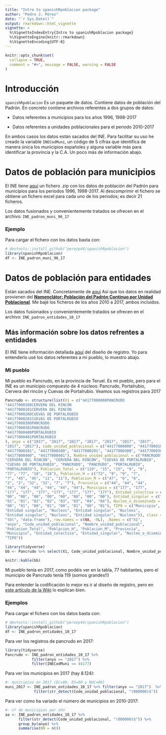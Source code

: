 ```yaml
---
title: "Intro to spanishRpoblacion package"
author: "Pedro J. Pérez"
date: "`r Sys.Date()`"
output: rmarkdown::html_vignette
vignette: >
  %\VignetteIndexEntry{Intro to spanishRpoblacion package}
  %\VignetteEngine{knitr::rmarkdown}
  %\VignetteEncoding{UTF-8}
---
```


```r
knitr::opts_chunk$set(
  collapse = TRUE,
  comment = "#>", message = FALSE, warning = FALSE
)
```

# Introducción

`spanishRpoblacion` Es un paquete de datos. Contiene datos de población del Padrón. En concreto contiene archivos referentes a dos grupos de datos:

  - Datos referentes a municipios para los años 1996, 1998-2017


  - Datos referentes a unidades poblacionales para el periodo 2010-2017
  
  
En ambos casos los datos están sacados del INE. Para facilitar su uso he creado la variable `INECodMuni`, un código de 5 cifras que identifica de manera única los municipios españoles y alguna variable más para identificar la provincia y la C.A. Un poco más de información abajo.


# Datos de población para municipios

El INE tiene [aquí](http://www.ine.es/pob_xls/pobmun.zip) un fichero .zip con los datos de población del Padrón para municipios para los periodos 1996, 1998-2017. Al descomprimir el fichero se obtiene un fichero excel para cada uno de los periodos; es decir 21 ficheros.

Los datos fusionados y convenientemente tratados se ofrecen en el archivo: `INE_padron_muni_96_17`

### Ejemplo

Para cargar el fichero con los datos basta con: 

```r
# devtools::install_github("perezp44/spanishRpoblacion")
library(spanishRpoblacion)
df <- INE_padron_muni_96_17
```


# Datos de población para entidades

Están sacados del INE. Concretamente de [aquí](http://www.ine.es/nomen2/ficheros.do)
Así que los datos en realidad provienen del  **[Nomenclátor: Población del Padrón Continuo por Unidad Poblacional](http://www.ine.es/nomen2/index.do)**. Me bajé los ficheros de los años 2010 a 2017, ambos incluidos.

Los datos fusionados y convenientemente tratados se ofrecen en el archivo: `INE_padron_entidades_10_17`



## Más información sobre los datos refrentes a entidades

El INE tiene información detallada [aquí](http://www.ine.es/nomen2/Metodologia.do) del diseño de registro. Yo para entenderlo usé los datos referentes a mi pueblo, lo muestro abajo.


### Mi pueblo
Mi pueblo es Pancrudo, en la provincia de Teruel. Es mi pueblo, pero para el INE es un municipio compuesto de 4 núcleos: Pancrudo, Portalrubio, Cervera del rincón y Cuevas de Portalrubio. Veamos sus registros para 2017



```r
Pancrudo <- structure(list(X1 = c("44177000000PANCRUDO                                                                  119     72     47", 
"44177000100CERVERA DEL RINCÓN                                                         15      9      6", 
"44177000101CERVERA DEL RINCÓN                                                         15      9      6", 
"44177000200CUEVAS DE PORTALRUBIO                                                       9      7      2", 
"44177000201CUEVAS DE PORTALRUBIO                                                       9      7      2", 
"44177000300PANCRUDO                                                                   77     45     32", 
"44177000301PANCRUDO                                                                   77     45     32", 
"44177000400PORTALRUBIO                                                                18     11      7", 
"44177000401PORTALRUBIO                                                                18     11      7"
), anyo = c("2017", "2017", "2017", "2017", "2017", "2017", "2017", 
"2017", "2017"), Code_unidad_poblacional = c("44177000000", "44177000100", 
"44177000101", "44177000200", "44177000201", "44177000300", "44177000301", 
"44177000400", "44177000401"), Nombre_unidad_poblacional = c("PANCRUDO", 
"CERVERA DEL RINCÓN", "CERVERA DEL RINCÓN", "CUEVAS DE PORTALRUBIO", 
"CUEVAS DE PORTALRUBIO", "PANCRUDO", "PANCRUDO", "PORTALRUBIO", 
"PORTALRUBIO"), Poblacion_Total = c("119", "15", "15", "9", "9", 
"77", "77", "18", "18"), Poblacion_H = c("72", "9", "9", "7", 
"7", "45", "45", "11", "11"), Poblacion_M = c("47", "6", "6", 
"2", "2", "32", "32", "7", "7"), Provincia = c("44", "44", "44", 
"44", "44", "44", "44", "44", "44"), Municipio = c("177", "177", 
"177", "177", "177", "177", "177", "177", "177"), Entidad_colectiva = c("00", 
"00", "00", "00", "00", "00", "00", "00", "00"), Entidad_singular = c("00", 
"01", "01", "02", "02", "03", "03", "04", "04"), Nucleo_o_diseminado = c("00", 
"00", "01", "00", "01", "00", "01", "00", "01"), TIPO = c("Municipio", 
"Entidad singular", "Nucleos", "Entidad singular", "Nucleos", 
"Entidad singular", "Nucleos", "Entidad singular", "Nucleos")), class = c("tbl_df", 
"tbl", "data.frame"), row.names = c(NA, -9L), .Names = c("X1", 
"anyo", "Code_unidad_poblacional", "Nombre_unidad_poblacional", 
"Poblacion_Total", "Poblacion_H", "Poblacion_M", "Provincia", 
"Municipio", "Entidad_colectiva", "Entidad_singular", "Nucleo_o_diseminado", 
"TIPO"))
```



```r
library(tidyverse)
bb <- Pancrudo %>% select(X1, Code_unidad_poblacional, Nombre_unidad_poblacional, Poblacion_Total)

knitr::kable(bb)

```

Mi pueblo tenía en 2017, como podéis ver en la tabla, 77 habitantes, pero el municipio de Pancrudo tenía 119 (somos grandes!!)

Para entender la codificación lo mejor es ir al diseño de registro, pero en [este artículo de la Wiki](https://es.wikipedia.org/wiki/Entidad_singular_de_poblaci%C3%B3n) lo explican bien.



### Ejemplos

Para cargar el fichero con los datos basta con: 

```r
# devtools::install_github("perezp44/spanishRpoblacion")
library(spanishRpoblacion)
df <- INE_padron_entidades_10_17
```


Para ver los registros de pancrudo en 2017:


```r
library(tidyverse)
Pancrudo <- INE_padron_entidades_10_17 %>% 
            filter(anyo == "2017") %>% 
            filter(INECodMuni == 44177) 
```


Para ver los municipios en 2017 (hay 8.124):

```r
#- municipios en 2017 (EC=00, ES=00 y NUC=00)
muni_2017 <- INE_padron_entidades_10_17 %>% filter(anyo == "2017")  %>%     
             filter(str_detect(Code_unidad_poblacional, "(000000)$"))
```



Para ver como ha variado el número de municipios en 2010-2017:

```r
#- nº de municipios por año
aa <- INE_padron_entidades_10_17 %>% 
      filter(str_detect(Code_unidad_poblacional, "(000000)$")) %>%
      group_by(anyo) %>% 
      summarise(NN = n())
```




